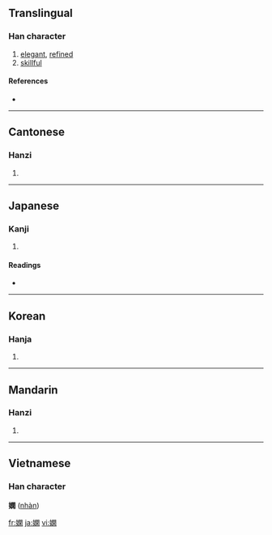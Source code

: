 {{also|娴}}
==Translingual==

===Han character===
{{Han char|rn=38|rad=女|as=12|sn=15|four=4742<sub>0</sub>|canj=女日弓木 (VAND)}}

# [[elegant]], [[refined]]
# [[skillful]]

====References====
* {{Han ref|kx=0271.040|dkj=06711|dj=0539.010|hdz=21082.170|uh=5AFB|ud=23291|bh=BC5F|bd=48223}}

----

==Cantonese==

===Hanzi===
{{yue-hanzi|jyut=|y=haan4|sim=娴}}

# {{defn|Cantonese}}

----

==Japanese==

===Kanji===
{{ja-kanji|grade=|rs=女12}}

# {{defn|Japanese}}

====Readings====
* {{ja-readings|on=[[かん]] (kan)|kun=[[みやびやか]] (miyabiyaka)}}

----

==Korean==

===Hanja===
{{ko-hanja|hangeul=한|rv=han|mr=han}}

# {{defn|Korean}}

----

==Mandarin==

===Hanzi===
{{cmn-hanzi|sim=娴|pin=[[xián]] ([[xian2]])|wg=hsien<sup>2</sup>}}

# {{defn|Mandarin}}

----

==Vietnamese==
===Han character===
'''嫻''' ([[nhàn]])

[[fr:嫻]]
[[ja:嫻]]
[[vi:嫻]]